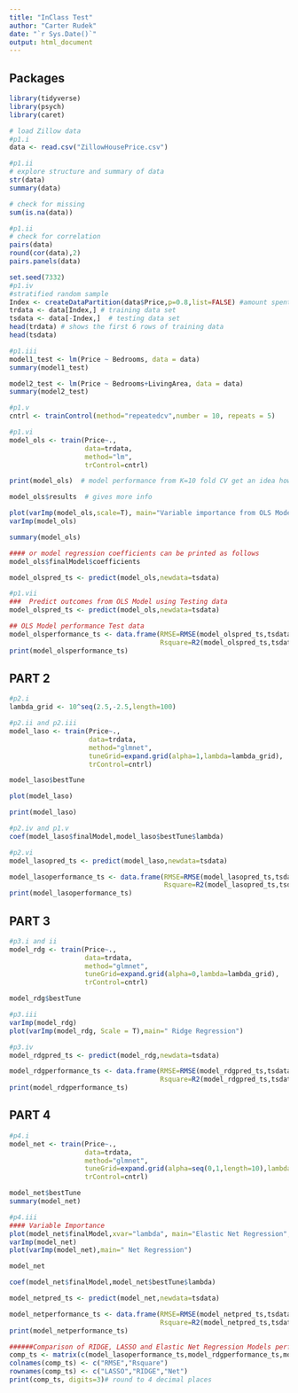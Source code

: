```yaml
---
title: "InClass Test"
author: "Carter Rudek"
date: "`r Sys.Date()`"
output: html_document
---
```



## Packages

```r

library(tidyverse)
library(psych)
library(caret)

```

```r
# load Zillow data
#p1.i
data <- read.csv("ZillowHousePrice.csv")
```


```r
#p1.ii
# explore structure and summary of data
str(data)
summary(data)
```

```r
# check for missing
sum(is.na(data))
```

```r
#p1.ii
# check for correlation
pairs(data)   
round(cor(data),2)
pairs.panels(data)
```


```r
set.seed(7332)
#p1.iv
#stratified random sample
Index <- createDataPartition(data$Price,p=0.8,list=FALSE) #amount spent is the target variable
trdata <- data[Index,] # training data set
tsdata <- data[-Index,]  # testing data set
head(trdata) # shows the first 6 rows of training data
head(tsdata)

```
```r
#p1.iii
model1_test <- lm(Price ~ Bedrooms, data = data)
summary(model1_test)

model2_test <- lm(Price ~ Bedrooms+LivingArea, data = data)
summary(model2_test)

```

```r
#p1.v
cntrl <- trainControl(method="repeatedcv",number = 10, repeats = 5)

```

```r
#p1.vi
model_ols <- train(Price~., 
                   data=trdata,
                   method="lm",
                   trControl=cntrl)
```

```r
print(model_ols)  # model performance from K=10 fold CV get an idea how the model will perform on new data

model_ols$results  # gives more info

plot(varImp(model_ols,scale=T), main="Variable importance from OLS Model")
varImp(model_ols)
```
```r
summary(model_ols)

#### or model regression coefficients can be printed as follows
model_ols$finalModel$coefficients

model_olspred_ts <- predict(model_ols,newdata=tsdata)

```
```r
#p1.vii
###  Predict outcomes from OLS Model using Testing data  
model_olspred_ts <- predict(model_ols,newdata=tsdata)

## OLS Model performance Test data  
model_olsperformance_ts <- data.frame(RMSE=RMSE(model_olspred_ts,tsdata$Price),
                                      Rsquare=R2(model_olspred_ts,tsdata$Price))
print(model_olsperformance_ts)
```

## PART 2

```r
#p2.i
lambda_grid <- 10^seq(2.5,-2.5,length=100) 
```


```r
#p2.ii and p2.iii
model_laso <- train(Price~.,
                    data=trdata,
                    method="glmnet",
                    tuneGrid=expand.grid(alpha=1,lambda=lambda_grid),
                    trControl=cntrl)

model_laso$bestTune

plot(model_laso)

print(model_laso)
```


```r
#p2.iv and p1.v
coef(model_laso$finalModel,model_laso$bestTune$lambda)
```

```r
#p2.vi
model_lasopred_ts <- predict(model_laso,newdata=tsdata)

model_lasoperformance_ts <- data.frame(RMSE=RMSE(model_lasopred_ts,tsdata$Price),
                                       Rsquare=R2(model_lasopred_ts,tsdata$Price))
print(model_lasoperformance_ts)
```

## PART 3

```r
#p3.i and ii
model_rdg <- train(Price~.,
                   data=trdata,
                   method="glmnet",
                   tuneGrid=expand.grid(alpha=0,lambda=lambda_grid),
                   trControl=cntrl)

model_rdg$bestTune 
```

```r
#p3.iii
varImp(model_rdg)
plot(varImp(model_rdg, Scale = T),main=" Ridge Regression")

```

```r
#p3.iv
model_rdgpred_ts <- predict(model_rdg,newdata=tsdata)

model_rdgperformance_ts <- data.frame(RMSE=RMSE(model_rdgpred_ts,tsdata$Price),
                                      Rsquare=R2(model_rdgpred_ts,tsdata$Price))
print(model_rdgperformance_ts)

```

## PART 4

```r
#p4.i
model_net <- train(Price~.,
                   data=trdata,
                   method="glmnet",
                   tuneGrid=expand.grid(alpha=seq(0,1,length=10),lambda=lambda_grid),
                   trControl=cntrl)

model_net$bestTune
summary(model_net)
```

```r
#p4.iii
#### Variable Importance
plot(model_net$finalModel,xvar="lambda", main="Elastic Net Regression",label=TRUE)
varImp(model_net)
plot(varImp(model_net),main=" Net Regression")

```
```r
model_net
```

```r
coef(model_net$finalModel,model_net$bestTune$lambda)
```
```r
model_netpred_ts <- predict(model_net,newdata=tsdata)

model_netperformance_ts <- data.frame(RMSE=RMSE(model_netpred_ts,tsdata$Price),
                                      Rsquare=R2(model_netpred_ts,tsdata$Price))
print(model_netperformance_ts)
```

```r
######Comparison of RIDGE, LASSO and Elastic Net Regression Models performance for the test data######
comp_ts <- matrix(c(model_lasoperformance_ts,model_rdgperformance_ts,model_netperformance_ts ),ncol=2,byrow=TRUE)
colnames(comp_ts) <- c("RMSE","Rsquare")
rownames(comp_ts) <- c("LASSO","RIDGE","Net")
print(comp_ts, digits=3)# round to 4 decimal places
```






